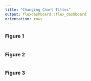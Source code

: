 ```yaml
---
title: "Changing Chart Titles"
output: flexdashboard::flex_dashboard
orientation: rows
---
```


### Figure 1
```r
```
    
### Figure 2
```r
```
   
### Figure 3
```r
```
